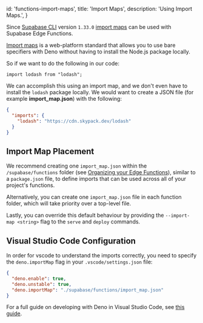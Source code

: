 
  id: 'functions-import-maps',
  title: 'Import Maps',
  description: 'Using Import Maps.',
}

Since [Supabase CLI](https://supabase.com/docs/guides/resources/supabase-cli) version `1.33.0` [import maps](https://deno.land/manual@v1.29.2/node/import_maps) can be used with Supabase Edge Functions.

[Import maps](https://github.com/WICG/import-maps#the-import-map) is a web-platform standard that allows you to use bare specifiers with Deno without having to install the Node.js package locally.

So if we want to do the following in our code:

```ts, ignore
import lodash from "lodash";
```

We can accomplish this using an import map, and we don't even have to install the `lodash` package locally. We would want to create a JSON file (for example **import_map.json**) with the following:

```json
{
  "imports": {
    "lodash": "https://cdn.skypack.dev/lodash"
  }
}
```

## Import Map Placement

We recommend creating one `import_map.json` within the `/supabase/functions` folder (see [Organizing your Edge Functions](/docs/guides/functions/quickstart#organizing-your-edge-functions)), similar to a `package.json` file, to define imports that can be used across all of your project's functions.

Alternatively, you can create one `import_map.json` file in each function folder, which will take priority over a top-level file.

Lastly, you can override this default behaviour by providing the `--import-map <string>` flag to the `serve` and `deploy` commands.

## Visual Studio Code Configuration

In order for vscode to understand the imports correctly, you need to specify the `deno.importMap` flag in your `.vscode/settings.json` file:

```json settings.json
{
  "deno.enable": true,
  "deno.unstable": true,
  "deno.importMap": "./supabase/functions/import_map.json"
}
```

For a full guide on developing with Deno in Visual Studio Code, see [this guide](https://deno.land/manual@v1.25.4/vscode_deno).


